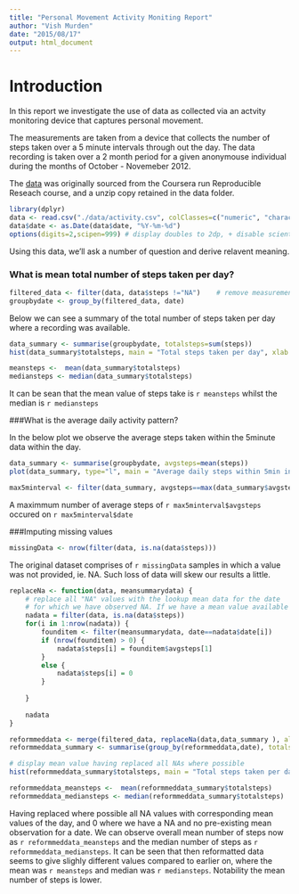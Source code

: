 ```yaml
---
title: "Personal Movement Activity Moniting Report"
author: "Vish Murden"
date: "2015/08/17"
output: html_document
---
```


# Introduction

In this report we investigate the use of data as collected via an actvity monitoring device that captures personal movement. 

The measurements are taken from a device that collects the number of steps taken over a 5 minute intervals through out the day. The data recording is taken over a 2 month period for a given anonymouse individual during the months of October - Novemeber 2012.

The [data](https://d396qusza40orc.cloudfront.net/repdata%2Fdata%2Factivity.zip) was originally sourced from the Coursera run Reproducible Reseach course, and a unzip copy retained in the data folder.

```r
library(dplyr)
data <- read.csv("./data/activity.csv", colClasses=c("numeric", "character", "numeric"))
data$date <- as.Date(data$date, "%Y-%m-%d")
options(digits=2,scipen=999) # display doubles to 2dp, + disable scientific notation

```

Using this data, we'll ask a number of question and derive relavent meaning.

### What is mean total number of steps taken per day?

```r
filtered_data <- filter(data, data$steps !="NA")    # remove measurements where we have no data
groupbydate <- group_by(filtered_data, date)
```

Below we can see a summary of the total number of steps taken per day where a recording was available.

```r
data_summary <- summarise(groupbydate, totalsteps=sum(steps))
hist(data_summary$totalsteps, main = "Total steps taken per day", xlab = "Steps")
```


```r
meansteps <-  mean(data_summary$totalsteps)
mediansteps <- median(data_summary$totalsteps)
```


It can be sean that the mean value of steps take is `r meansteps` whilst the median is `r mediansteps`

###What is the average daily activity pattern?

In the below plot we observe the average steps taken within the 5minute data within the day.

```r
data_summary <- summarise(groupbydate, avgsteps=mean(steps))
plot(data_summary, type="l", main = "Average daily steps within 5min interval", ylab = "Steps", xlab = "Date")
```

```r
max5minterval <- filter(data_summary, avgsteps==max(data_summary$avgsteps))                        
```

A maximmum number of average steps of `r max5minterval$avgsteps` occured on `r max5minterval$date`

###Imputing missing values
```r
missingData <- nrow(filter(data, is.na(data$steps)))
```
The original dataset comprises of `r missingData` samples in which a value was not provided, ie. NA. Such loss of data will skew our results a little.


```r
replaceNa <- function(data, meansummarydata) {
    # replace all "NA" values with the lookup mean data for the date 
    # for which we have observed NA. If we have a mean value available
    nadata = filter(data, is.na(data$steps))
    for(i in 1:nrow(nadata)) {
        founditem <- filter(meansummarydata, date==nadata$date[i])
        if (nrow(founditem) > 0) {
            nadata$steps[i] = founditem$avgsteps[1]
        }
        else {
            nadata$steps[i] = 0
        }
            
    }
    
    nadata
}
```

```r
reformmeddata <- merge(filtered_data, replaceNa(data,data_summary ), all=TRUE)
reformmeddata_summary <- summarise(group_by(reformmeddata,date), totalsteps=sum(steps))

# display mean value having replaced all NAs where possible
hist(reformmeddata_summary$totalsteps, main = "Total steps taken per day", xlab = "Steps")

reformmeddata_meansteps <-  mean(reformmeddata_summary$totalsteps)
reformmeddata_mediansteps <- median(reformmeddata_summary$totalsteps)
```

Having replaced where possible all NA values with corresponding mean values of the day, and 0 where we have a NA and no pre-existing mean observation for a date. We can observe overall mean number of steps now as `r reformmeddata_meansteps` and the median number of steps as `r reformmeddata_mediansteps`. It can be seen that then reformatted data seems to give slighly different values compared to earlier on, where the mean was `r meansteps` and median was `r mediansteps`. Notability the mean number of steps is lower.


